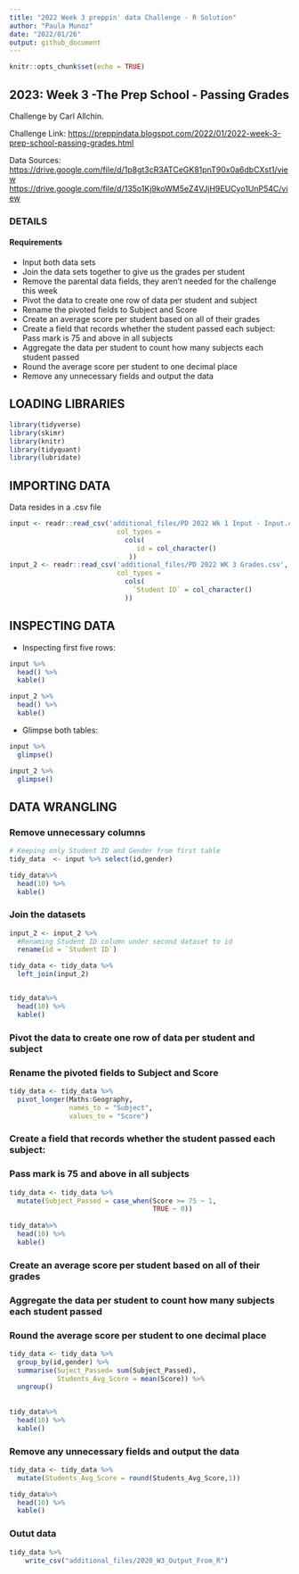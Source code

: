 ```yaml
---
title: "2022 Week 3 preppin' data Challenge - R Solution"
author: "Paula Munoz"
date: "2022/01/26"
output: github_document
---
```


```r
knitr::opts_chunk$set(echo = TRUE)
```

## 2023: Week 3 -The Prep School - Passing Grades

Challenge by Carl Allchin.

Challenge Link:
<https://preppindata.blogspot.com/2022/01/2022-week-3-prep-school-passing-grades.html>

Data Sources:
<https://drive.google.com/file/d/1p8gt3cR3ATCeGK81pnT90x0a6dbCXst1/view>
<https://drive.google.com/file/d/135o1Kj9koWM5eZ4VJjH9EUCyo1UnP54C/view>

### DETAILS

#### Requirements

- Input both data sets
- Join the data sets together to give us the grades per student
- Remove the parental data fields, they aren't needed for the challenge this week
- Pivot the data to create one row of data per student and subject
- Rename the pivoted fields to Subject and Score 
- Create an average score per student based on all of their grades
- Create a field that records whether the student passed each subject: Pass mark is 75 and above in all subjects
- Aggregate the data per student to count how many subjects each student passed
- Round the average score per student to one decimal place
- Remove any unnecessary fields and output the data


## LOADING LIBRARIES 

```r
library(tidyverse)
library(skimr)
library(knitr)
library(tidyquant)
library(lubridate)
```


## IMPORTING DATA 

Data resides in a .csv file

```r
input <- readr::read_csv('additional_files/PD 2022 Wk 1 Input - Input.csv', 
                           col_types = 
                             cols(
                                id = col_character()
                              ))
input_2 <- readr::read_csv('additional_files/PD 2022 WK 3 Grades.csv', 
                           col_types = 
                             cols(
                               `Student ID` = col_character()
                             ))

```


## INSPECTING DATA 

* Inspecting first five rows:
```r
input %>%
  head() %>%
  kable()

input_2 %>%
  head() %>%
  kable()
```

* Glimpse both tables:
```r
input %>%
  glimpse()

input_2 %>%
  glimpse()
```


## DATA WRANGLING

### Remove unnecessary columns
```r
# Keeping only Student ID and Gender from first table
tidy_data  <- input %>% select(id,gender)

tidy_data%>%
  head(10) %>%
  kable() 
```



### Join the datasets

```r

input_2 <- input_2 %>%
  #Renaming Student ID column under second dataset to id
  rename(id = `Student ID`)

tidy_data <- tidy_data %>%
  left_join(input_2)


tidy_data%>%
  head(10) %>%
  kable() 
```

### Pivot the data to create one row of data per student and subject
### Rename the pivoted fields to Subject and Score 

```r
tidy_data <- tidy_data %>%
  pivot_longer(Maths:Geography,
               names_to = "Subject",
               values_to = "Score")
```


### Create a field that records whether the student passed each subject: 
### Pass mark is 75 and above in all subjects

```r

tidy_data <- tidy_data %>%
  mutate(Subject_Passed = case_when(Score >= 75 ~ 1,
                                    TRUE ~ 0))
  
tidy_data%>%
  head(10) %>%
  kable() 
```

### Create an average score per student based on all of their grades
### Aggregate the data per student to count how many subjects each student passed
### Round the average score per student to one decimal place


```r

tidy_data <- tidy_data %>%
  group_by(id,gender) %>%
  summarise(Suject_Passed= sum(Subject_Passed),
            Students_Avg_Score = mean(Score)) %>%
  ungroup()
 
           
tidy_data%>%
  head(10) %>%
  kable()            

```

### Remove any unnecessary fields and output the data

```r
tidy_data <- tidy_data %>%
  mutate(Students_Avg_Score = round(Students_Avg_Score,1))

tidy_data%>%
  head(10) %>%
  kable() 
```


### Outut data

```r
tidy_data %>%
    write_csv("additional_files/2020_W3_Output_From_R")
```




  

